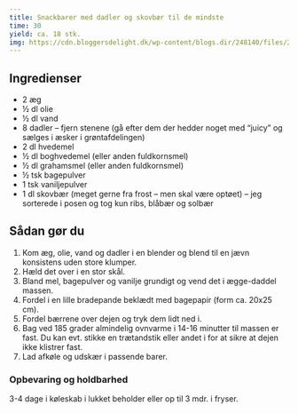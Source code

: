 ```yaml
---
title: Snackbarer med dadler og skovbær til de mindste
time: 30
yield: ca. 18 stk.
img: https://cdn.bloggersdelight.dk/wp-content/blogs.dir/248140/files/2021/03/dsc00695.jpg
---
```


## Ingredienser

- 2 æg
- ½ dl olie
- ½ dl vand
- 8 dadler – fjern stenene (gå efter dem der hedder noget med “juicy” og sælges i æsker i grøntafdelingen)
- 2 dl hvedemel
- ½ dl boghvedemel (eller anden fuldkornsmel)
- ½ dl grahamsmel (eller anden fuldkornsmel)
- ½ tsk bagepulver
- 1 tsk vaniljepulver
- 1 dl skovbær (meget gerne fra frost – men skal være optøet) – jeg sorterede i posen og tog kun ribs, blåbær og solbær

## Sådan gør du

1. Kom æg, olie, vand og dadler i en blender og blend til en jævn konsistens uden store klumper.
2. Hæld det over i en stor skål.
3. Bland mel, bagepulver og vanilje grundigt og vend det i ægge-daddel massen.
4. Fordel i en lille bradepande beklædt med bagepapir (form ca. 20x25 cm).
5. Fordel bærrene over dejen og tryk dem lidt ned i.
6. Bag ved 185 grader almindelig ovnvarme i 14-16 minutter til massen er fast. Du kan evt. stikke en trætandstik eller andet i for at sikre at dejen ikke klistrer fast.
7. Lad afkøle og udskær i passende barer.

### Opbevaring og holdbarhed

3-4 dage i køleskab i lukket beholder eller op til 3 mdr. i fryser.
